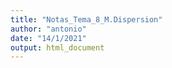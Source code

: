 ```yaml
---
title: "Notas_Tema_8_M.Dispersion"
author: "antonio"
date: "14/1/2021"
output: html_document
---
```


